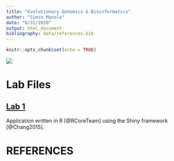 ```yaml
---
title: "Evolutionary Genomics & Bioinformatics"
author: "Simin Manole"
date: "8/31/2020"
output: html_document
bibliography: data/references.bib
---
```

```r
knitr::opts_chunk$set(echo = TRUE)
```
![](icon.png)

# Lab Files

## [Lab 1](lab1_SM.html)


Application written in R [@RCoreTeam] using the Shiny framework [@Chang2015].

# REFERENCES